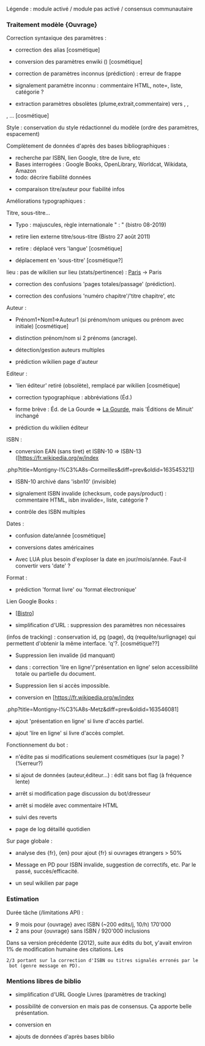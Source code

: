 Légende : {{fait}} module activé / {{pas fait}} module pas activé / {{attendre}} consensus communautaire

=== Traitement modèle {Ouvrage} ===

Correction syntaxique des paramètres :
* {{fait}} correction des alias [cosmétique]
* {{fait}} conversion des paramètres enwiki ({{m|cite book}}) [cosmétique]
* {{fait}} correction de paramètres inconnus (prédiction) : erreur de frappe
* {{attendre}} {{pas fait}}  signalement paramètre inconnu : commentaire HTML, note=, liste, catégorie ?
* {{fait}} extraction paramètres obsolètes (plume,extrait,commentaire) vers {{m|plume}}, {{m|citation bloc}},
{{m|commentaire biblio}}, {{m|début citation}}... [cosmétique]

Style : {{attendre}} conservation du style rédactionnel du modèle (ordre des paramètres, espacement)

Complètement de données d'après des bases bibliographiques :
* recherche par {{fait}}ISBN, {{pas fait}} lien Google, {{pas fait}}  titre de livre, etc
* Bases interrogées : {{fait}}Google Books, {{fait}}OpenLibrary, {{attendre}} Worldcat, {{pas fait}}Wikidata, {{pas fait}}Amazon
* todo: décrire fiabilité données
* {{fait}} comparaison titre/auteur pour fiabilité infos

Améliorations typographiques :

Titre, sous-titre...
* {{fait}} Typo : majuscules, règle internationale " : " (bistro 08-2019)
* {{fait}}retire lien externe titre/sous-titre (Bistro 27 août 2011)
* {{fait}}retire {{m|lang}} : déplacé vers 'langue' [cosmétique]
* {{fait}} déplacement en 'sous-titre' [cosmétique?]

lieu : {{fait}} pas de wikilien sur lieu (stats/pertinence) : [[Paris]] -> Paris

* {{fait}}correction des confusions 'pages totales/passage' (prédiction).
* {{fait}}correction des confusions 'numéro chapitre'/'titre chapitre', etc

Auteur :
* {{fait}} Prénom1+Nom1=>Auteur1 (si prénom/nom uniques ou prénom avec initiale) [cosmétique]
* {{attendre}}  distinction prénom/nom si 2 prénoms (ancrage).
* {{pas fait}}  détection/gestion auteurs multiples
* {{pas fait}} {{3/4}}  prédiction wikilien page d'auteur

Editeur :
* {{fait}} 'lien éditeur' retiré (obsolète), remplacé par wikilien [cosmétique]
* {{fait}} correction typographique : abbréviations (Éd.)
* {{fait}} forme brève : Éd. de La Gourde => [[Éditions de La Gourde|La Gourde]], mais 'Éditions de Minuit' inchangé
* {{pas fait}} {{3/4}} prédiction du wikilien éditeur

ISBN :
* {{fait}} conversion EAN (sans tiret) et ISBN-10 => ISBN-13 ([https://fr.wikipedia.org/w/index
.php?title=Montigny-l%C3%A8s-Cormeilles&diff=prev&oldid=163545321])
* {{fait}} ISBN-10 archivé dans 'isbn10' (invisible)
* {{attendre}} signalement ISBN invalide (checksum, code pays/product) : commentaire HTML, isbn invalide=, liste, catégorie ?
* {{pas fait}} contrôle des ISBN multiples

Dates :
* {{fait}} confusion date/année [cosmétique]
* {{pas fait}}  conversions dates américaines
* {{attendre}} Avec LUA plus besoin d'exploser la date en jour/mois/année. Faut-il convertir vers 'date' ?

Format :
* {{fait}} prédiction 'format livre' ou 'format électronique'

Lien Google Books :
* [[https://fr.wikipedia.org/wiki/]Wikip%C3%A9dia:Le_Bistro/15_octobre_2019#Liens_Google_Livres Bistro]]
* {{fait}} simplification d'URL : {{fait}}suppression des paramètres non nécessaires
(infos de tracking) : conservation id, pg (page), dq (requête/surlignage) qui permettent d'obtenir la même interface.
'q'?. [cosmétique??]
* {{attendre}} Suppression lien invalide (id manquant)
* {{fait}} dans {{m|Ouvrage}} : correction 'lire en ligne'/'présentation en ligne' selon accessibilité totale ou partielle du document.
* {{attendre}} Suppression lien si accès impossible.
* {{attendre}}{{fait}} conversion en {{m|Google Livres}} [https://fr.wikipedia.org/w/index
.php?title=Montigny-l%C3%A8s-Metz&diff=prev&oldid=163546081]
* {{fait}} ajout 'présentation en ligne' si livre d'accès partiel.
* {{attendre}} ajout 'lire en ligne' si livre d'accès complet.

Fonctionnement du bot :
* {{fait}} n'édite pas si modifications seulement cosmétiques (sur la page) ? (%erreur?)
* {{fait}}{{2/4}} si ajout de données (auteur,éditeur...) : édit sans bot flag (à fréquence lente)
* {{fait}} arrêt si modification page discussion du bot/dresseur
* {{fait}} arrêt si modèle avec commentaire HTML
* {{pas fait}}  suivi des reverts
* {{pas fait}} page de log détaillé quotidien

Sur page globale :
* {{pas fait}}  analyse des {fr}, {en} pour ajout {fr} si ouvrages étrangers > 50%
* {{pas fait}}  Message en PD pour ISBN invalide, suggestion de correctifs, etc. Par le passé, succès/efficacité.
* {{pas fait}}  un seul wikilien par page

=== Estimation ===
Durée tâche (/limitations API) :
* 9 mois pour {ouvrage} avec ISBN (~200 edits/j, 10/h) 170'000
* 2 ans pour {ouvrage} sans ISBN / 920'000 inclusions

Dans sa version précédente (2012), suite aux édits du bot, y'avait environ 1% de modification humaine des citations. Les
 2/3 portant sur la correction d'ISBN ou titres signalés erronés par le bot (genre message en PD).

=== Mentions libres de biblio ===
* {{attendre}} simplification d'URL Google Livres (paramètres de tracking)
* {{attendre}} possibilité de conversion en {{m|Google Livres}} mais pas de consensus. Ça apporte belle présentation.
* {{pas fait}}  conversion en {{m|ouvrage}}
* {{pas fait}}  ajouts de données d'après bases biblio
